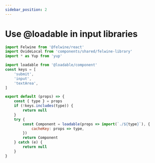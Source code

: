 ```yaml
---
sidebar_position: 2
---
```



# Use @loadable in input libraries

```jsx
import Felwine from '@felwine/react'
import OvideLocal from 'components/shared/felwine-library'
import * as Yup from 'yup'
```

```js
import loadable from '@loadable/component'
const keys = [        
    'submit',    
    'input',            
    'textArea',
]

export default (props) => {
    const { type } = props
    if (!keys.includes(type)) {
        return null
    }
    try {
        const Component = loadable(props => import(`./${type}`), {
            cacheKey: props => type,
        })
        return Component
    } catch (e) {
        return null
    }
}



```
